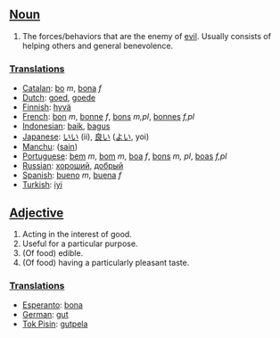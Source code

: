 ==[[Noun]]==
#The forces/behaviors that are the enemy of [[evil]].  Usually consists of helping others and general benevolence.

===[[Translations]]===
*[[Catalan]]: [[bo]] ''m'', [[bona]] ''f''
*[[Dutch]]: [[goed]], [[goede]]
*[[Finnish]]: [[hyvä]]
*[[French]]: [[bon]] ''m'', [[bonne]] ''f'', [[bons]] ''m,pl'', [[bonnes]] ''f,pl''
*[[Indonesian]]: [[baik]], [[bagus]]
*[[Japanese]]: [[いい]] (ii), [[良い]] ([[よい]], yoi)
*[[Manchu]]: ([[sain]])
*[[Portuguese]]: [[bem]] ''m'', [[bom]] ''m'', [[boa]] ''f'', [[bons]] ''m, pl'', [[boas]] ''f,pl''
*[[Russian]]: [[хороший]], [[добрый]]
*[[Spanish]]: [[bueno]] ''m'', [[buena]] ''f''
*[[Turkish]]: [[iyi]]

==[[Adjective]]==
#Acting in the interest of good.
#Useful for a particular purpose.
#(Of food) edible.
#(Of food) having a particularly pleasant taste.

===[[Translations]]===
*[[Esperanto]]: [[bona]]
*[[German]]: [[gut]]
*[[Tok Pisin]]: [[gutpela]]